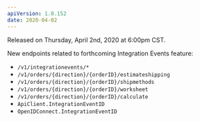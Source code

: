 ```yaml
---
apiVersion: 1.0.152
date: 2020-04-02
---
```


Released on Thursday, April 2nd, 2020 at 6:00pm CST.

New endpoints related to forthcoming Integration Events feature:

- `/v1/integrationevents/*`
- `/v1/orders/{direction}/{orderID}/estimateshipping`
- `/v1/orders/{direction}/{orderID}/shipmethods`
- `/v1/orders/{direction}/{orderID}/worksheet`
- `/v1/orders/{direction}/{orderID}/calculate`
- `ApiClient.IntegrationEventID`
- `OpenIDConnect.IntegrationEventID`